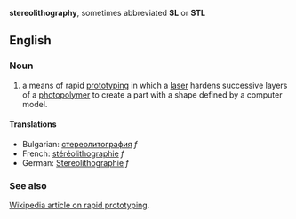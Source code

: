 '''stereolithography''', sometimes abbreviated '''SL''' or '''STL'''

==English==

===Noun===
# a means of rapid [[prototype|prototyping]] in which a [[laser]] hardens successive layers of a [[photopolymer]] to create a part with a shape defined by a computer model.

====Translations====

*Bulgarian: [[стереолитография]] ''f''
*French: [[stéréolithographie]] ''f''
*German: [[Stereolithographie]] ''f''

===See also===
[[w:rapid prototyping|Wikipedia article on rapid prototyping]].